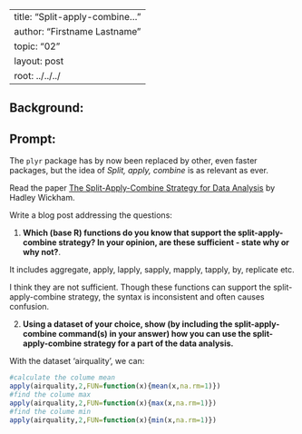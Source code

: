 
---
title: "Split-apply-combine..."
author: "Firstname Lastname"
topic: "02"
layout: post
root: ../../../
---

## Background:

## Prompt:


The `plyr` package has by now been replaced by other, even faster packages, but the idea of *Split, apply, combine* is as relevant as ever.

Read the paper [The Split-Apply-Combine Strategy for Data Analysis](https://www.jstatsoft.org/article/view/v040i01) by Hadley Wickham.


Write a blog post addressing the questions: 

1. **Which (base R) functions do you know that support the split-apply-combine strategy? In your opinion, are these sufficient - state why or why not?**. 

It includes aggregate, apply, lapply, sapply, mapply, tapply, by, replicate etc. 

I think they are not sufficient. Though these functions can support the split-apply-combine strategy, the syntax is inconsistent and often causes confusion.

2. **Using a dataset of your choice, show (by including the split-apply-combine command(s) in your answer) how you can use the split-apply-combine strategy for a part of the data analysis.**

With the dataset 'airquality', we can:

```r
#calculate the colume mean
apply(airquality,2,FUN=function(x){mean(x,na.rm=1)})
#find the colume max
apply(airquality,2,FUN=function(x){max(x,na.rm=1)})
#find the colume min
apply(airquality,2,FUN=function(x){min(x,na.rm=1)})
```
